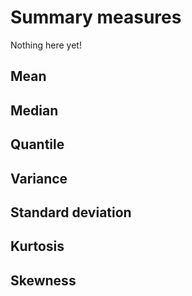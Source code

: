 # Summary measures

Nothing here yet!

## Mean

## Median

## Quantile

## Variance

## Standard deviation

## Kurtosis

## Skewness
